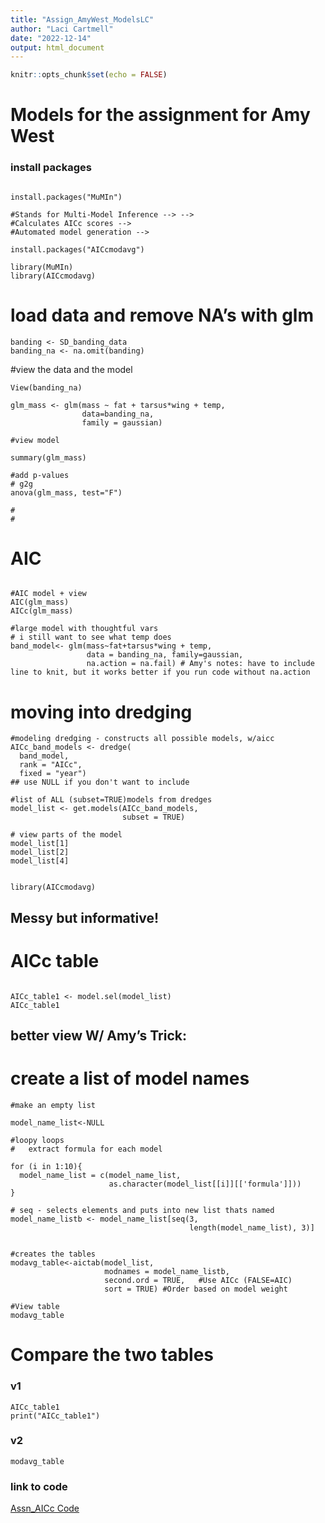 ```yaml
---
title: "Assign_AmyWest_ModelsLC"
author: "Laci Cartmell"
date: "2022-12-14"
output: html_document
---
```


```r

knitr::opts_chunk$set(echo = FALSE)

```
# Models for the assignment for Amy West 

### install packages 

```

install.packages("MuMIn") 

#Stands for Multi-Model Inference --> -->
#Calculates AICc scores -->
#Automated model generation -->

install.packages("AICcmodavg") 

library(MuMIn)
library(AICcmodavg)

```

# load data and remove NA's with glm
```
banding <- SD_banding_data
banding_na <- na.omit(banding)
```

#view the data and the model
```
View(banding_na)

glm_mass <- glm(mass ~ fat + tarsus*wing + temp,
                data=banding_na,
                family = gaussian)

#view model

summary(glm_mass)

#add p-values
# g2g
anova(glm_mass, test="F")

#
#
```

#
# AIC
```

#AIC model + view
AIC(glm_mass)
AICc(glm_mass)

#large model with thoughtful vars
# i still want to see what temp does
band_model<- glm(mass~fat+tarsus*wing + temp,
                 data = banding_na, family=gaussian,
                 na.action = na.fail) # Amy's notes: have to include line to knit, but it works better if you run code without na.action
```
# moving into dredging 
```
#modeling dredging - constructs all possible models, w/aicc
AICc_band_models <- dredge(
  band_model,
  rank = "AICc",
  fixed = "year") 
## use NULL if you don't want to include

#list of ALL (subset=TRUE)models from dredges
model_list <- get.models(AICc_band_models, 
                         subset = TRUE) 

# view parts of the model
model_list[1]
model_list[2]
model_list[4]


library(AICcmodavg)
```

## Messy but informative!
# AICc table 

```

AICc_table1 <- model.sel(model_list)
AICc_table1
```
## better view W/ Amy's Trick:
#  create a list of model names

```
#make an empty list

model_name_list<-NULL

#loopy loops
#   extract formula for each model

for (i in 1:10){
  model_name_list = c(model_name_list,
                      as.character(model_list[[i]][['formula']]))
} 

# seq - selects elements and puts into new list thats named
model_name_listb <- model_name_list[seq(3, 
                                        length(model_name_list), 3)] 


#creates the tables
modavg_table<-aictab(model_list, 
                     modnames = model_name_listb, 
                     second.ord = TRUE,   #Use AICc (FALSE=AIC)
                     sort = TRUE) #Order based on model weight

#View table
modavg_table

```
# Compare the two tables
### v1

```
AICc_table1
print("AICc_table1")

```
### v2
```
modavg_table

```

### link to code
[Assn_AICc Code](https://github.com/laci-cartmell/CARTMELLBIOL7263.rmd/blob/main/Assgn6.R)
